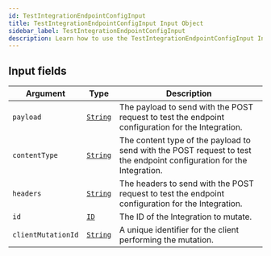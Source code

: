 ```yaml
---
id: TestIntegrationEndpointConfigInput
title: TestIntegrationEndpointConfigInput Input Object
sidebar_label: TestIntegrationEndpointConfigInput
description: Learn how to use the TestIntegrationEndpointConfigInput Input Object for 's API.
---
```


## Input fields

| Argument           | Type                                     | Description                                                                                                           |
| ------------------ | ---------------------------------------- | --------------------------------------------------------------------------------------------------------------------- |
| `payload`          | [`String`](api/schema/scalar/String.mdx) | The payload to send with the POST request to test the endpoint configuration for the Integration.                     |
| `contentType`      | [`String`](api/schema/scalar/String.mdx) | The content type of the payload to send with the POST request to test the endpoint configuration for the Integration. |
| `headers`          | [`String`](api/schema/scalar/String.mdx) | The headers to send with the POST request to test the endpoint configuration for the Integration.                     |
| `id`               | [`ID`](api/schema/scalar/ID.mdx)         | The ID of the Integration to mutate.                                                                                  |
| `clientMutationId` | [`String`](api/schema/scalar/String.mdx) | A unique identifier for the client performing the mutation.                                                           |
